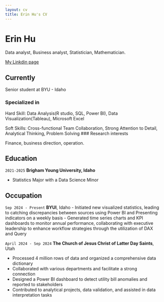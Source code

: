 ```yaml
---
layout: cv
title: Erin Hu's CV
---
```

# Erin Hu
Data analyst, Business analyst, Statistician, Mathematician.

<div id="webaddress">
| <a href="www.linkedin.com/in/erinhu0619">My Linkdin page</a>
</div>


## Currently

Senior student at BYU - Idaho

### Specialized in
Hard Skill: Data Analysis(R studio, SQL, Power BI), Data Visualization(Tableau), Microsoft Excel

Soft Skills: Cross-functional Team Collaboration, Strong Attention to Detail, Analytical Thinking, Problem Solving
### Research interests

Finance, business direction, operation.


## Education

`2021-2025`
__Brigham Young University, Idaho__

- Statistics Major with a Data Science Minor


## Occupation

`Sep 2024 - Present`
__BYUI__, Idaho
- Initiated new visualized statistics, leading to catching discrepancies between sources using Power BI and
Presenting indicators on a weekly basis
- Generated time series charts and KPI dashboards to monitor annual performance, collaborating with
executive leadership to enhance workflow strategies through the utilization of DAX and Query

`April 2024 - Sep 2024`
__The Church of Jesus Christ of Latter Day Saints__, Utah

- Processed 4 million rows of data and organized a comprehensive data dictionary
- Collaborated with various departments and facilitate a strong connection
- Designed a Power BI dashboard to detect utility bill anomalies and reported to stakeholders
- Contributed to analytical projects, data validation, and assisted in data interpretation tasks


<!-- ### Footer

Last updated: May 2013 -->